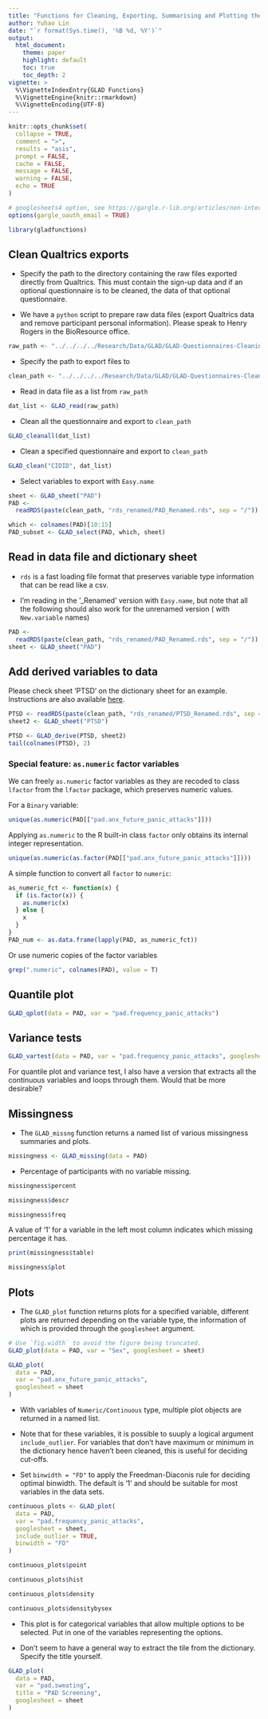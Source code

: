 ```yaml
---
title: "Functions for Cleaning, Exporting, Summarising and Plotting the GLAD Data"
author: Yuhao Lin
date: "`r format(Sys.time(), '%B %d, %Y')`"
output:
  html_document:
    theme: paper
    highlight: default
    toc: true
    toc_depth: 2
vignette: >
  %\VignetteIndexEntry{GLAD Functions}
  %\VignetteEngine{knitr::rmarkdown}
  %\VignetteEncoding{UTF-8}
---
```


```r
knitr::opts_chunk$set(
  collapse = TRUE,
  comment = ">",
  results = "asis",
  prompt = FALSE,
  cache = FALSE,
  message = FALSE,
  warning = FALSE,
  echo = TRUE
)

# googlesheets4 option, see https://gargle.r-lib.org/articles/non-interactive-auth.html
options(gargle_oauth_email = TRUE)
```

```r
library(gladfunctions)
```

## Clean Qualtrics exports

* Specify the path to the directory containing the raw files exported
  directly from Qualtrics. This must contain the sign-up data and if an
  optional questionnaire is to be cleaned, the data of that optional
  questionnaire.

* We have a `python` script to prepare raw data files (export Qualtrics
  data and remove participant personal information). Please speak to Henry
  Rogers in the BioResource office.

```r
raw_path <- "../../../../Research/Data/GLAD/GLAD-Questionnaires-Cleaning/data_raw/"
```

* Specify the path to export files to

```r
clean_path <- "../../../../Research/Data/GLAD/GLAD-Questionnaires-Cleaning/data_clean/"
```

* Read in data file as a list from `raw_path`

```r
dat_list <- GLAD_read(raw_path)
```

* Clean all the questionnaire and export to `clean_path`

```r
GLAD_cleanall(dat_list)
```

* Clean a specified questionnaire and export to `clean_path`

```r
GLAD_clean("CIDID", dat_list)
```

* Select variables to export with `Easy.name`

```r
sheet <- GLAD_sheet("PAD")
PAD <-
  readRDS(paste(clean_path, "rds_renamed/PAD_Renamed.rds", sep = "/"))

which <- colnames(PAD)[10:15]
PAD_subset <- GLAD_select(PAD, which, sheet)
```

## Read in data file and dictionary sheet

* `rds` is a fast loading file format that preserves variable type
  information that can be read like a csv.

* I'm reading in the '_Renamed' version with `Easy.name`, but note that all
  the following should also work for the unrenamed version ( with
  `New.variable` names)

```r
PAD <-
  readRDS(paste(clean_path, "rds_renamed/PAD_Renamed.rds", sep = "/"))
sheet <- GLAD_sheet("PAD")
```

## Add derived variables to data

Please check sheet 'PTSD' on the dictionary sheet for an example.
Instructions are also available [here](https://github.com/lyh970817/GLAD-Questionnaires/blob/master/documents/instruction_dv.md).

```r
PTSD <- readRDS(paste(clean_path, "rds_renamed/PTSD_Renamed.rds", sep = "/"))
sheet2 <- GLAD_sheet("PTSD")

PTSD <- GLAD_derive(PTSD, sheet2)
tail(colnames(PTSD), 2)
```

### Special feature: `as.numeric` factor variables

We can freely `as.numeric` factor variables as they are recoded to class `lfactor`
from the `lfactor` package, which preserves numeric values.

For a `Binary` variable:

```r
unique(as.numeric(PAD[["pad.anx_future_panic_attacks"]]))
```

Applying `as.numeric` to the R built-in class `factor` only obtains its
internal integer representation.

```r
unique(as.numeric(as.factor(PAD[["pad.anx_future_panic_attacks"]])))
```

A simple function to convert all `factor` to `numeric`:

```r
as_numeric_fct <- function(x) {
  if (is.factor(x)) {
    as.numeric(x)
  } else {
    x
  }
}
PAD_num <- as.data.frame(lapply(PAD, as_numeric_fct))
```

Or use numeric copies of the factor variables

```r
grep(".numeric", colnames(PAD), value = T)
```

## Quantile plot

```r
GLAD_qplot(data = PAD, var = "pad.frequency_panic_attacks")
```

## Variance tests

```r
GLAD_vartest(data = PAD, var = "pad.frequency_panic_attacks", googlesheet = sheet)
```

For quantile plot and variance test, I also have a version that extracts
all the continuous variables and loops through them.  Would that be more
desirable?

## Missingness

* The `GLAD_missng` function returns a named list of various missingness summaries and plots.

```r
missingness <- GLAD_missing(data = PAD)
 ```

* Percentage of participants with no variable missing.

```r
missingness$percent
 ```

```r
missingness$descr
```

```r
missingness$freq
```

A value of '1' for a variable in the left most column indicates which
missing percentage it has.

```r
print(missingness$table)
```

```r
missingness$plot
```

## Plots

* The `GLAD_plot` function returns plots for a specified variable,
  different plots are returned depending on the variable type, the
  information of which is provided through the `googlesheet` argument.

 ```r
# Use `fig.width` to avoid the figure being truncated.
GLAD_plot(data = PAD, var = "Sex", googlesheet = sheet)
```

```r
GLAD_plot(
  data = PAD,
  var = "pad.anx_future_panic_attacks",
  googlesheet = sheet
)
```

* With variables of `Numeric/Continuous` type, multiple plot objects are
  returned in a named list.

* Note that for these variables, it is possible to suuply a logical
  argument `include_outlier`. For variables that don't have maximum or
  minimum in the dictionary hence haven't been cleaned, this is useful for
  deciding cut-offs.

* Set `binwidth = "FD"` to apply the Freedman-Diaconis rule for deciding
  optimal binwidth. The default is '1' and should be suitable for most
  variables in the data sets.

```r
continuous_plots <- GLAD_plot(
  data = PAD,
  var = "pad.frequency_panic_attacks",
  googlesheet = sheet,
  include_outlier = TRUE,
  binwidth = "FD"
)
```

```r
continuous_plots$point
```

```r
continuous_plots$hist
```

```r
continuous_plots$density
```

```r
continuous_plots$densitybysex
```

* This plot is for categorical variables that allow multiple options to be
  selected.  Put in one of the variables representing the options.

* Don't seem to have a general way to extract the tile from the
  dictionary. Specify the title yourself.

```r
GLAD_plot(
  data = PAD,
  var = "pad.sweating",
  title = "PAD Screening",
  googlesheet = sheet
)
```
